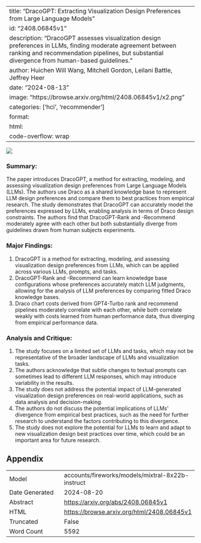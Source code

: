 
---
title: "DracoGPT: Extracting Visualization Design Preferences from Large Language Models"
id: "2408.06845v1"
description: "DracoGPT assesses visualization design preferences in LLMs, finding moderate agreement between ranking and recommendation pipelines, but substantial divergence from human-based guidelines."
author: Huichen Will Wang, Mitchell Gordon, Leilani Battle, Jeffrey Heer
date: "2024-08-13"
image: "https://browse.arxiv.org/html/2408.06845v1/x2.png"
categories: ['hci', 'recommender']
format:
  html:
    code-overflow: wrap
---

![](https://browse.arxiv.org/html/2408.06845v1/x2.png)

### Summary:

The paper introduces DracoGPT, a method for extracting, modeling, and assessing visualization design preferences from Large Language Models (LLMs). The authors use Draco as a shared knowledge base to represent LLM design preferences and compare them to best practices from empirical research. The study demonstrates that DracoGPT can accurately model the preferences expressed by LLMs, enabling analysis in terms of Draco design constraints. The authors find that DracoGPT-Rank and -Recommend moderately agree with each other but both substantially diverge from guidelines drawn from human subjects experiments.

### Major Findings:

1. DracoGPT is a method for extracting, modeling, and assessing visualization design preferences from LLMs, which can be applied across various LLMs, prompts, and tasks.
2. DracoGPT-Rank and -Recommend can learn knowledge base configurations whose preferences accurately match LLM judgments, allowing for the analysis of LLM preferences by comparing fitted Draco knowledge bases.
3. Draco chart costs derived from GPT4-Turbo rank and recommend pipelines moderately correlate with each other, while both correlate weakly with costs learned from human performance data, thus diverging from empirical performance data.

### Analysis and Critique:

1. The study focuses on a limited set of LLMs and tasks, which may not be representative of the broader landscape of LLMs and visualization tasks.
2. The authors acknowledge that subtle changes to textual prompts can sometimes lead to different LLM responses, which may introduce variability in the results.
3. The study does not address the potential impact of LLM-generated visualization design preferences on real-world applications, such as data analysis and decision-making.
4. The authors do not discuss the potential implications of LLMs' divergence from empirical best practices, such as the need for further research to understand the factors contributing to this divergence.
5. The study does not explore the potential for LLMs to learn and adapt to new visualization design best practices over time, which could be an important area for future research.

## Appendix

|          |          |
|----------|----------|
| Model     | accounts/fireworks/models/mixtral-8x22b-instruct       |
| Date Generated     | 2024-08-20       |
| Abstract | [https://arxiv.org/abs/2408.06845v1](https://arxiv.org/abs/2408.06845v1)        |
| HTML     | [https://browse.arxiv.org/html/2408.06845v1](https://browse.arxiv.org/html/2408.06845v1)       |
| Truncated       | False       |
| Word Count       | 5592       |